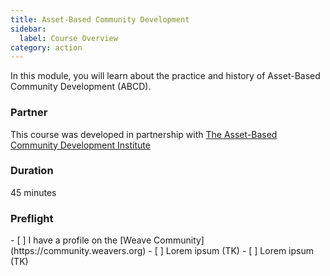```yaml
---
title: Asset-Based Community Development
sidebar:
  label: Course Overview
category: action
---
```


In this module, you will learn about the practice and history of Asset-Based Community Development (ABCD).

### Partner

This course was developed in partnership with [The Asset-Based Community Development Institute](https://resources.depaul.edu/abcd-institute/Pages/default.aspx)

### Duration

45 minutes

### Preflight

<Checklist>
- [ ] I have a profile on the [Weave Community](https://community.weavers.org)
- [ ] Lorem ipsum (TK)
- [ ] Lorem ipsum (TK)
</Checklist>
